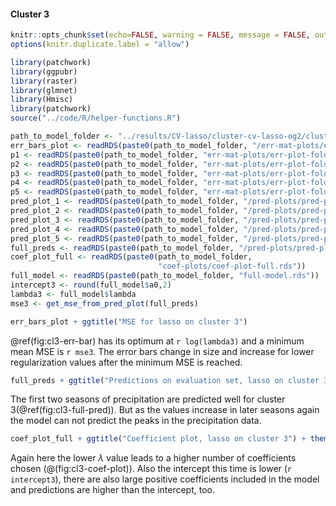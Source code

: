 #### Cluster 3

```r
knitr::opts_chunk$set(echo=FALSE, warning = FALSE, message = FALSE, out.width = '50%', fig.align = 'center')
options(knitr.duplicate.label = "allow")
```

```r
library(patchwork)
library(ggpubr)
library(raster)
library(glmnet)
library(Hmisc)
library(patchwork)
source("../code/R/helper-functions.R")
```

```r
path_to_model_folder <- "../results/CV-lasso/cluster-cv-lasso-og2/cluster-3/"
err_bars_plot <- readRDS(paste0(path_to_model_folder, "/err-mat-plots/err-bars-plot.rds"))
p1 <- readRDS(paste0(path_to_model_folder, "err-mat-plots/err-plot-fold-1.rds"))
p2 <- readRDS(paste0(path_to_model_folder, "err-mat-plots/err-plot-fold-2.rds"))
p3 <- readRDS(paste0(path_to_model_folder, "err-mat-plots/err-plot-fold-3.rds"))
p4 <- readRDS(paste0(path_to_model_folder, "err-mat-plots/err-plot-fold-4.rds"))
p5 <- readRDS(paste0(path_to_model_folder, "err-mat-plots/err-plot-fold-5.rds"))
pred_plot_1 <- readRDS(paste0(path_to_model_folder, "/pred-plots/pred-plot-fold-1.rds"))
pred_plot_2 <- readRDS(paste0(path_to_model_folder, "/pred-plots/pred-plot-fold-2.rds"))
pred_plot_3 <- readRDS(paste0(path_to_model_folder, "/pred-plots/pred-plot-fold-3.rds"))
pred_plot_4 <- readRDS(paste0(path_to_model_folder, "/pred-plots/pred-plot-fold-4.rds"))
pred_plot_5 <- readRDS(paste0(path_to_model_folder, "/pred-plots/pred-plot-fold-5.rds"))
full_preds <- readRDS(paste0(path_to_model_folder, "/pred-plots/pred-plot-full.rds"))
coef_plot_full <- readRDS(paste0(path_to_model_folder,
                                 "coef-plots/coef-plot-full.rds"))
full_model <- readRDS(paste0(path_to_model_folder, "full-model.rds"))
intercept3 <- round(full_model$a0,2)
lambda3 <- full_model$lambda
mse3 <- get_mse_from_pred_plot(full_preds)
```

```r
err_bars_plot + ggtitle("MSE for lasso on cluster 3")
```

\@ref(fig:cl3-err-bar) has its optimum at
`r log(lambda3)` and a minimum mean MSE is `r mse3`.
The error bars change in size and increase
for lower regularization values after the minimum
MSE is reached.


```r
full_preds + ggtitle("Predictions on evaluation set, lasso on cluster 3")
```

The first two seasons of precipitation are predicted well for cluster 3(\@ref(fig:cl3-full-pred)).
But as the values increase in later seasons again
the model can not predict the peaks in the precipitation data.

```r
coef_plot_full + ggtitle("Coefficient plot, lasso on cluster 3") + theme(legend.position = "bottom")
```
Again here the lower $\lambda$ value leads to a higher number of coefficients chosen (@\ref(fig:cl3-coef-plot)). Also the intercept this time is lower (`r intercept3`), there are also large positive coefficients included in the model and
predictions are higher than the intercept, too.

